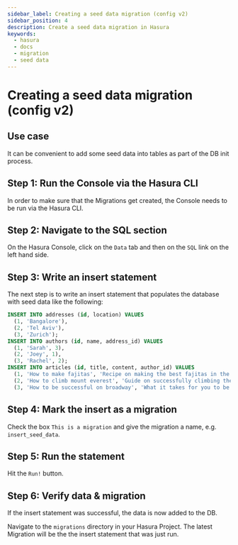 ```yaml
---
sidebar_label: Creating a seed data migration (config v2)
sidebar_position: 4
description: Create a seed data migration in Hasura
keywords:
  - hasura
  - docs
  - migration
  - seed data
---
```


# Creating a seed data migration (config v2)

## Use case

It can be convenient to add some seed data into tables as part of the DB
init process.

## Step 1: Run the Console via the Hasura CLI

In order to make sure that the Migrations get created, the Console needs
to be run via the Hasura CLI.

## Step 2: Navigate to the SQL section

On the Hasura Console, click on the `Data` tab and then on the `SQL`
link on the left hand side.

## Step 3: Write an insert statement

The next step is to write an insert statement that populates the
database with seed data like the following:

```sql
INSERT INTO addresses (id, location) VALUES
  (1, 'Bangalore'),
  (2, 'Tel Aviv'),
  (3, 'Zurich');
INSERT INTO authors (id, name, address_id) VALUES
  (1, 'Sarah', 3),
  (2, 'Joey', 1),
  (3, 'Rachel', 2);
INSERT INTO articles (id, title, content, author_id) VALUES
  (1, 'How to make fajitas', 'Recipe on making the best fajitas in the world', 1),
  (2, 'How to climb mount everest', 'Guide on successfully climbing the hightest mountain in the world', 3),
  (3, 'How to be successful on broadway', 'What it takes for you to be a successful performer at broadway', 2);
```

## Step 4: Mark the insert as a migration

Check the box `This is a migration` and give the migration a name, e.g.
`insert_seed_data`.

## Step 5: Run the statement

Hit the `Run!` button.

## Step 6: Verify data & migration

If the insert statement was successful, the data is now added to the DB.

Navigate to the `migrations` directory in your Hasura Project. The
latest Migration will be the the insert statement that was just run.
